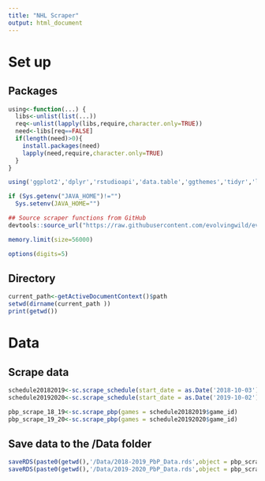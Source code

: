 ```yaml
---
title: "NHL Scraper"
output: html_document
---
```

# Set up
## Packages
```r
using<-function(...) {
  libs<-unlist(list(...))
  req<-unlist(lapply(libs,require,character.only=TRUE))
  need<-libs[req==FALSE]
  if(length(need)>0){ 
    install.packages(need)
    lapply(need,require,character.only=TRUE)
  }
}

using('ggplot2','dplyr','rstudioapi','data.table','ggthemes','tidyr','lubridate','scales','grid','pracma','mlr','mclust','mlbench','kernlab','ranger','cmaes','e1071','devtools','readr','stringr','foreach','jsonlite','rvest','xml2','RCurl')

if (Sys.getenv("JAVA_HOME")!="")
  Sys.setenv(JAVA_HOME="")

## Source scraper functions from GitHub
devtools::source_url("https://raw.githubusercontent.com/evolvingwild/evolving-hockey/master/EH_scrape_functions.R")

memory.limit(size=56000)

options(digits=5)
```

## Directory
```r
current_path<-getActiveDocumentContext()$path
setwd(dirname(current_path ))
print(getwd())

```

# Data
## Scrape data
```r
schedule20182019<-sc.scrape_schedule(start_date = as.Date('2018-10-03'), end_date = as.Date('2019-04-07'))
schedule20192020<-sc.scrape_schedule(start_date = as.Date('2019-10-02'), end_date = as.Date('2019-03-13'))

pbp_scrape_18_19<-sc.scrape_pbp(games = schedule20182019$game_id)
pbp_scrape_19_20<-sc.scrape_pbp(games = schedule20192020$game_id)
```

## Save data to the /Data folder
```r
saveRDS(paste0(getwd(),'/Data/2018-2019_PbP_Data.rds',object = pbp_scrape_18_19))
saveRDS(paste0(getwd(),'/Data/2019-2020_PbP_Data.rds',object = pbp_scrape_19_20))
```

